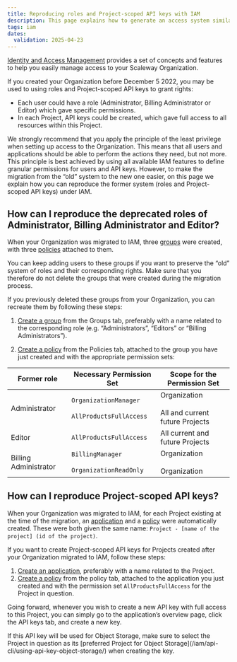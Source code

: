```yaml
---
title: Reproducing roles and Project-scoped API keys with IAM
description: This page explains how to generate an access system similar to Scaleway's roles feature and Project-scoped API keys, that existed before IAM.
tags: iam
dates:
  validation: 2025-04-23
---
```



[Identity and Access Management](/iam/concepts/) provides a set of concepts and features to help you easily manage access to your Scaleway Organization.

If you created your Organization before December 5 2022, you may be used to using roles and Project-scoped API keys to grant rights:
- Each user could have a role (Administrator, Billing Administrator or Editor) which gave specific permissions.
- In each Project, API keys could be created, which gave full access to all resources within this Project.

We strongly recommend that you apply the principle of the least privilege when setting up access to the Organization. This means that all users and applications should be able to perform the actions they need, but not more. This principle is best achieved by using all available IAM features to define granular permissions for users and API keys. However, to make the migration from the “old” system to the new one easier, on this page we explain how you can reproduce the former system (roles and Project-scoped API keys) under IAM.

## How can I reproduce the deprecated roles of Administrator, Billing Administrator and Editor?

When your Organization was migrated to IAM, three [groups](/iam/concepts/#group) were created, with three [policies](/iam/concepts/#policy) attached to them.

<Lightbox image={image} alt="" />

You can keep adding users to these groups if you want to preserve the “old” system of roles and their corresponding rights. Make sure that you therefore do not delete the groups that were created during the migration process.

<Lightbox image={image2} alt="" />

If you previously deleted these groups from your Organization, you can recreate them by following these steps:

1. [Create a group](/iam/how-to/create-group/) from the Groups tab, preferably with a name related to the corresponding role (e.g. “Administrators”, “Editors” or “Billing Administrators”).

2. [Create a policy](/iam/how-to/create-policy/) from the Policies tab, attached to the group you have just created and with the appropriate permission sets:


| Former role           	| Necessary Permission Set                              	| Scope for the Permission Set                         	|
|-----------------------	|-------------------------------------------------------	|------------------------------------------------------	|
| Administrator         	| `OrganizationManager` <br /><br />`AllProductsFullAccess` 	| Organization <br /><br />All and current future Projects 	|
| Editor                	| `AllProductsFullAccess`                               	| All current and future Projects                      	|
| Billing Administrator 	| `BillingManager` <br /><br />`OrganizationReadOnly`       	| Organization <br /><br />Organization                    	|

## How can I reproduce Project-scoped API keys?

When your Organization was migrated to IAM, for each Project existing at the time of the migration, an [application](/iam/concepts/#application) and a [policy](/iam/concepts/#policy) were automatically created. These were both given the same name: `Project - [name of the project] (id of the project)`.

<Lightbox image={image3} alt="" />

If you want to create Project-scoped API keys for Projects created after your Organization migrated to IAM, follow these steps:
1. [Create an application](/iam/how-to/create-application/), preferably with a name related to the Project.
2. [Create a policy](/iam/how-to/create-policy/) from the policy tab, attached to the application you just created and with the permission set `AllProductsFullAccess` for the Project in question.

Going forward, whenever you wish to create a new API key with full access to this Project, you can simply go to the application’s overview page, click the API keys tab, and create a new key.

<Message type="important">
If this API key will be used for Object Storage, make sure to select the Project in question as its [preferred Project for Object Storage](/iam/api-cli/using-api-key-object-storage/) when creating the key.
</Message>


